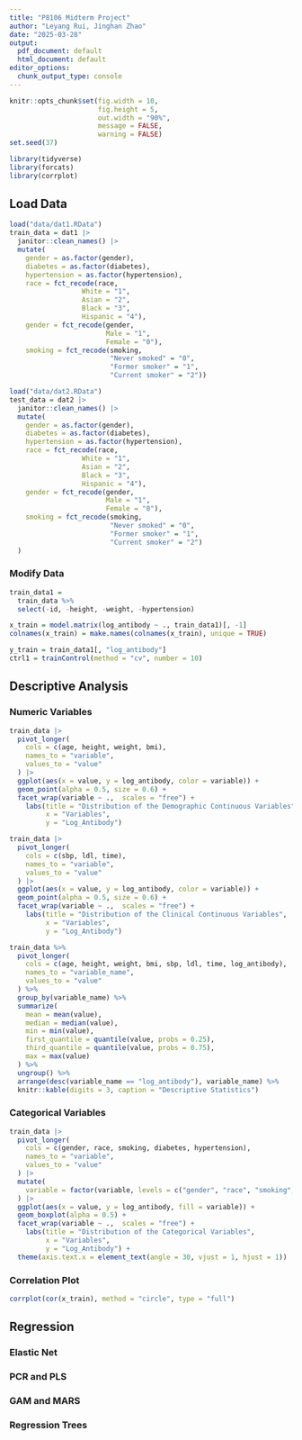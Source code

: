 ```yaml
---
title: "P8106 Midterm Project"
author: "Leyang Rui, Jinghan Zhao"
date: "2025-03-28"
output:
  pdf_document: default
  html_document: default
editor_options: 
  chunk_output_type: console
---
```


```r
knitr::opts_chunk$set(fig.width = 10, 
                      fig.height = 5,
                      out.width = "90%",
                      message = FALSE,
                      warning = FALSE)
set.seed(37)

library(tidyverse)
library(forcats)
library(corrplot)
```

## Load Data

```r
load("data/dat1.RData")
train_data = dat1 |>
  janitor::clean_names() |>
  mutate(
    gender = as.factor(gender),
    diabetes = as.factor(diabetes),
    hypertension = as.factor(hypertension),
    race = fct_recode(race,
                  White = "1",
                  Asian = "2",
                  Black = "3",
                  Hispanic = "4"),
    gender = fct_recode(gender,
                        Male = "1",
                        Female = "0"),
    smoking = fct_recode(smoking,
                         "Never smoked" = "0",
                         "Former smoker" = "1",
                         "Current smoker" = "2"))

load("data/dat2.RData")
test_data = dat2 |>
  janitor::clean_names() |>
  mutate(
    gender = as.factor(gender),
    diabetes = as.factor(diabetes),
    hypertension = as.factor(hypertension),
    race = fct_recode(race,
                  White = "1",
                  Asian = "2",
                  Black = "3",
                  Hispanic = "4"),
    gender = fct_recode(gender,
                        Male = "1",
                        Female = "0"),
    smoking = fct_recode(smoking,
                         "Never smoked" = "0",
                         "Former smoker" = "1",
                         "Current smoker" = "2")
  )

```

### Modify Data

```r
train_data1 = 
  train_data %>% 
  select(-id, -height, -weight, -hypertension)

x_train = model.matrix(log_antibody ~ ., train_data1)[, -1]
colnames(x_train) = make.names(colnames(x_train), unique = TRUE)

y_train = train_data1[, "log_antibody"]
ctrl1 = trainControl(method = "cv", number = 10)
```

## Descriptive Analysis

### Numeric Variables

```r
train_data |> 
  pivot_longer(
    cols = c(age, height, weight, bmi),
    names_to = "variable",
    values_to = "value"
  ) |>
  ggplot(aes(x = value, y = log_antibody, color = variable)) +
  geom_point(alpha = 0.5, size = 0.6) +
  facet_wrap(variable ~ .,  scales = "free") +
    labs(title = "Distribution of the Demographic Continuous Variables",
         x = "Variables",
         y = "Log_Antibody")

train_data |> 
  pivot_longer(
    cols = c(sbp, ldl, time),
    names_to = "variable",
    values_to = "value"
  ) |>
  ggplot(aes(x = value, y = log_antibody, color = variable)) +
  geom_point(alpha = 0.5, size = 0.6) +
  facet_wrap(variable ~ .,  scales = "free") +
    labs(title = "Distribution of the Clinical Continuous Variables",
         x = "Variables",
         y = "Log_Antibody")
```

```r
train_data %>% 
  pivot_longer(
    cols = c(age, height, weight, bmi, sbp, ldl, time, log_antibody),
    names_to = "variable_name",
    values_to = "value"
  ) %>% 
  group_by(variable_name) %>% 
  summarize(
    mean = mean(value),
    median = median(value),
    min = min(value),
    first_quantile = quantile(value, probs = 0.25),
    third_quantile = quantile(value, probs = 0.75),
    max = max(value)
  ) %>% 
  ungroup() %>% 
  arrange(desc(variable_name == "log_antibody"), variable_name) %>% 
  knitr::kable(digits = 3, caption = "Descriptive Statistics")
```


### Categorical Variables

```r
train_data |> 
  pivot_longer(
    cols = c(gender, race, smoking, diabetes, hypertension),
    names_to = "variable",
    values_to = "value"
  ) |>
  mutate(
    variable = factor(variable, levels = c("gender", "race", "smoking", "diabetes", "hypertension"))
  ) |>
  ggplot(aes(x = value, y = log_antibody, fill = variable)) +
  geom_boxplot(alpha = 0.5) +
  facet_wrap(variable ~ .,  scales = "free") +
    labs(title = "Distribution of the Categorical Variables",
         x = "Variables",
         y = "Log_Antibody") +
  theme(axis.text.x = element_text(angle = 30, vjust = 1, hjust = 1))
```


### Correlation Plot

```r
corrplot(cor(x_train), method = "circle", type = "full")
```



## Regression


### Elastic Net

### PCR and PLS

### GAM and MARS

### Regression Trees
